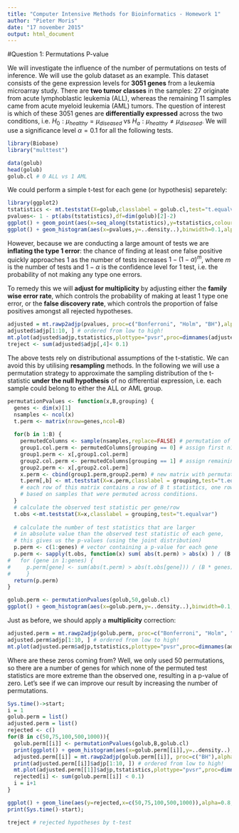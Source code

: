 ```yaml
---
title: "Computer Intensive Methods for Bioinformatics - Homework 1"
author: "Pieter Moris"
date: "17 november 2015"
output: html_document
---
```


#Question 1: Permutations P-value

We will investigate the influence of the number of permutations on tests of inference. We will use the golub dataset as an example. This dataset consists of the gene expression levels for **3051 genes** from a leukemia microarray study. There are **two tumor classes** in the samples: 27 originate from acute lymphoblastic leukemia (ALL), whereas the remaining 11 samples came from acute myeloid leukemia (AML) tumors. The question of interest is which of these 3051 genes are **differentially expressed** across the two conditions, i.e. $H_0: \mu_{healthy} = \mu_{diseased} \text{ vs } H_a: \mu_{healthy} \ne \mu_{diseased}$. We will use a significance level $\alpha = 0.1$ for all the following tests.


```r
library(Biobase)
library("multtest")
```
```r
data(golub)
head(golub)
golub.cl # 0 ALL vs 1 AML
```

We could perform a simple t-test for each gene (or hypothesis) separetely:

```r
library(ggplot2)
tstatistics <- mt.teststat(X=golub,classlabel = golub.cl,test="t.equalvar")
pvalues<- 1 - pt(abs(tstatistics),df=dim(golub)[2]-2)
ggplot() + geom_point(aes(x=seq_along(tstatistics),y=tstatistics,colour=pvalues>0.1))
ggplot() + geom_histogram(aes(x=pvalues,y=..density..),binwidth=0.1,alpha=0.8,colour='darkgreen',fill='white')
```

However, because we are conducting a large amount of tests we are **inflating the type 1 error**: the chance of finding at least one false positive quickly approaches 1 as the number of tests increases $1-(1-\alpha)^m$, where $m$ is the number of tests and $1-\alpha$ is the confidence level for 1 test, i.e. the probability of not making any type one errors.

To remedy this we will **adjust for multiplicity** by adjusting either the **family wise error rate**, which controls the probability of making at least 1 type one error, or the **false discovery rate**, which controls the proportion of false positives amongst all rejected hypotheses.

```r
adjusted = mt.rawp2adjp(pvalues, proc=c("Bonferroni", "Holm", "BH"),alpha=0.1)
adjusted$adjp[1:10, ] # ordered from low to high!
mt.plot(adjusted$adjp,tstatistics,plottype="pvsr",proc=dimnames(adjusted$adjp)[[2]],leg=c(1700,0.95),lty=1,col=1:4,lwd=2)
treject <- sum(adjusted$adjp[,4]< 0.1)
```

The above tests rely on distributional assumptions of the t-statistic. We can avoid this by utilising **resampling** methods. In the following we will use a permutation strategy to approximate the sampling distribution of the t-statistic **under the null hypothesis** of no differential expression, i.e. each sample could belong to either the ALL or AML group.

```r
permutationPvalues <- function(x,B,grouping) {
  genes <- dim(x)[1]
  nsamples <- ncol(x)
  t.perm <- matrix(nrow=genes,ncol=B)
  
  for(b in 1:B) {
    permutedColumns <- sample(nsamples,replace=FALSE) # permutation of 1:n by which we will select matrix columns
    group1.col.perm <- permutedColumns[grouping == 0] # assign first n1 samples to group 1
    group1.perm <- x[,group1.col.perm]
    group2.col.perm <- permutedColumns[grouping == 1] # assign remaining n2 samples to group 2
    group2.perm <- x[,group2.col.perm]
    x.perm <- cbind(group1.perm,group2.perm) # new matrix with permutated columns
    t.perm[,b] <- mt.teststat(X=x.perm,classlabel = grouping,test="t.equalvar") # perform t-test for each row
    # each row of this matrix contains a row of B t statistics, one row per gene, 
    # based on samples that were permuted across conditions.
  }
  # calculate the observed test statistic per gene/row
  t.obs <-mt.teststat(X=x,classlabel = grouping,test="t.equalvar")
  
  # calculate the number of test statistics that are larger
  # in absolute value than the observed test statistic of each gene,
  # this gives us the p-values (using the joint distribution)
  p.perm <- c(1:genes) # vector containing a p-value for each gene
  p.perm <- sapply(t.obs, function(x) sum( abs(t.perm) > abs(x) ) / (B * genes) )
#   for (gene in 1:genes) {
#     p.perm[gene] <- sum(abs(t.perm) > abs(t.obs[gene])) / (B * genes)
#     }
  return(p.perm)
} 

golub.perm <- permutationPvalues(golub,50,golub.cl)
ggplot() + geom_histogram(aes(x=golub.perm,y=..density..),binwidth=0.1,alpha=0.8,colour='darkgreen',fill='white')
```

Just as before, we should apply a **multiplicity** correction:


```r
adjusted.perm = mt.rawp2adjp(golub.perm, proc=c("Bonferroni", "Holm", "BH"),alpha=0.1)
adjusted.perm$adjp[1:10, ] # ordered from low to high!
mt.plot(adjusted.perm$adjp,tstatistics,plottype="pvsr",proc=dimnames(adjusted$adjp)[[2]],leg=c(1700,0.95),lty=1,col=1:4,lwd=2)
```

Where are these zeros coming from? Well, we only used 50 permutations, so there are a number of genes for which none of the permuted test statistics are more extreme than the observed one, resulting in a p-value of zero. Let's see if we can improve our result by increasing the number of permutations.

```r
Sys.time()->start;
i = 1
golub.perm = list()
adjusted.perm = list()
rejected <- c()
for(B in c(50,75,100,500,1000)){
  golub.perm[[i]] <- permutationPvalues(golub,B,golub.cl)
  print(ggplot() + geom_histogram(aes(x=golub.perm[[i]],y=..density..),binwidth=0.1,alpha=0.8,colour='darkgreen',fill='white'))
  adjusted.perm[[i]] = mt.rawp2adjp(golub.perm[[i]], proc=c("BH"),alpha=0.1)
  print(adjusted.perm[[i]]$adjp[1:10, ]) # ordered from low to high!
  mt.plot(adjusted.perm[[1]]$adjp,tstatistics,plottype="pvsr",proc=dimnames(adjusted.perm[[i]]$adjp)[[2]],leg=c(1700,0.95),lty=1,col=1:4,lwd=2)
  rejected[i] <- sum(golub.perm[[i]] < 0.1)
  i = i+1
}

ggplot() + geom_line(aes(y=rejected,x=c(50,75,100,500,1000)),alpha=0.8,colour='darkgreen') + ylab("Number of rejected hypotheses") + xlab('Number of permutations')
print(Sys.time()-start);

treject # rejected hypotheses by t-test
```